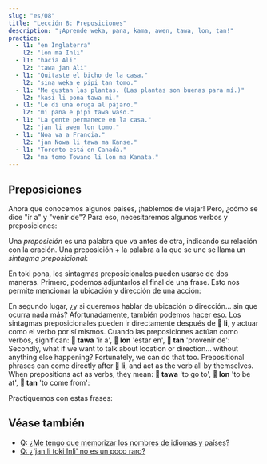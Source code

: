 ```yaml
---
slug: "es/08"
title: "Lección 8: Preposiciones"
description: "¡Aprende weka, pana, kama, awen, tawa, lon, tan!"
practice:
  - l1: "en Inglaterra"
    l2: "lon ma Inli"
  - l1: "hacia Ali"
    l2: "tawa jan Ali"
  - l1: "Quitaste el bicho de la casa."
    l2: "sina weka e pipi tan tomo."
  - l1: "Me gustan las plantas. (Las plantas son buenas para mí.)"
    l2: "kasi li pona tawa mi."
  - l1: "Le di una oruga al pájaro."
    l2: "mi pana e pipi tawa waso."
  - l1: "La gente permanece en la casa."
    l2: "jan li awen lon tomo."
  - l1: "Noa va a Francia."
    l2: "jan Nowa li tawa ma Kanse."
  - l1: "Toronto está en Canadá."
    l2: "ma tomo Towano li lon ma Kanata."
---
```



## Preposiciones

Ahora que conocemos algunos países, ¡hablemos de viajar! Pero, ¿cómo se dice "ir a" y "venir de"? Para eso, necesitaremos algunos verbos y preposiciones: 

<List>
  <Word sl="weka" m="quitar, irse; ausente, lejos" />
  <Word sl="pana" m="dar, poner" />
  <Word sl="kama" m="venir, llegar" />
  <Word sl="awen" m="quedarse, permanecer, proteger" />
  <Word sl="tawa" m="a, hacia, para" />
  <Word sl="lon" m="en, sobre" />
  <Word sl="tan" m="de, desde, a causa de" />
</List>

Una _preposición_ es una palabra que va antes de otra, indicando su relación con la oración. Una preposición + la palabra a la que se une se llama un _sintagma preposicional_:

<List>
  <Word sl="tawa soweli" m="hacia el animal" />
  <Word sl="lon ma" m="sobre tierra, en el país" />
  <Word sl="tan tomo" m="desde la casa" />
</List>

En toki pona, los sintagmas preposicionales pueden usarse de dos maneras. Primero, podemos adjuntarlos al final de una frase. Esto nos permite mencionar la ubicación y dirección de una acción:

<List>
  <Sentence sl="mi pana e waso tawa kasi." m="Puse un pájaro en el árbo." />
  <Sentence sl="waso li awen lon kasi." m="El pájaro permanece en el árbol." />
  <Sentence
    sl="sina weka e waso tan kasi."
    m="Quitas el pájaro del árbol."
  />
</List>

En segundo lugar, ¿y si queremos hablar de ubicación o dirección... sin que ocurra nada más? Afortunadamente, también podemos hacer eso. Los sintagmas preposicionales pueden ir directamente después de **󱤧 li**, y actuar como el verbo por sí mismos. Cuando las preposiciones actúan como verbos, significan: **󱥩 tawa** 'ir a', **󱤬 lon** 'estar en', **󱥧 tan** 'provenir de':
Secondly, what if we want to talk about location or direction... without anything else happening? Fortunately, we can do that too. Prepositional phrases can come directly after **󱤧 li**, and act as the verb all by themselves. When prepositions act as verbs, they mean: **󱥩 tawa** 'to go to', **󱤬 lon** 'to be at', **󱥧 tan** 'to come from':

<List>
  <Sentence sl="jan Ema li tawa ma Nijon." m="Emma va a Japón." />
  <Sentence sl="jan Nina li lon ma Lusi." m="Nina está en Russia." />
  <Sentence sl="jan Mili li tan ma Kanse." m="Millie es de Francia." />
</List>

Practiquemos con estas frases:

<List>
  <Sentence
    sl="mi tawa ma kasi."
    m="Voy a la tierra de plantas.<br />(Podría ser un bosque, una pradera de flores, algún lugar frondoso.)"
  />
  <Sentence
    sl="sona li weka tan mi."
    m="El conocimiento se fue de mí.<br />(Me olvidé.)"
  />
  <Sentence
    sl="soweli suwi li pona tawa mi."
    m="Los animales tiernos son buenos para mí.<br />(Me gustan los animales tiernos.)"
  />
  <Sentence sl="jan Nowa li toki tawa jan Ema." m="Noa le habla a Emma." />
  <Sentence
    sl="jan li toki Tosi lon ma Tosi."
    m="La gente habla alemán en Alemania."
  />
</List>

<Practice exercises={frontmatter.practice} client:load />

## Véase también
* [Q: ¿Me tengo que memorizar los nombres de idiomas y países?](es/languages-countries)
* [Q: ¿'jan li toki Inli' no es un poco raro?](es/named-verbs)
